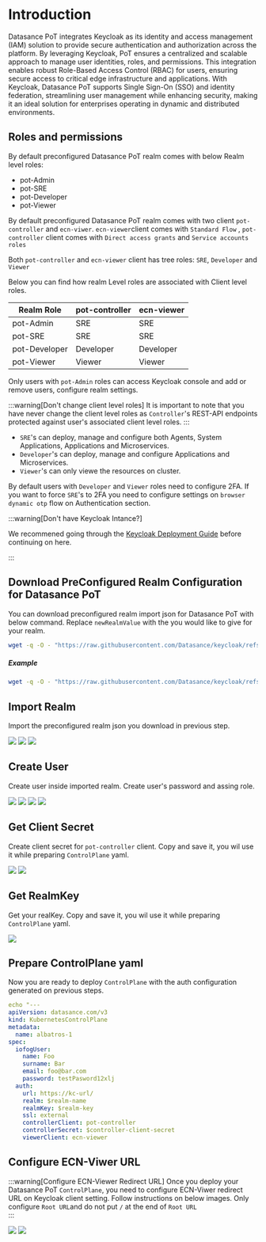 # Introduction

Datasance PoT integrates Keycloak as its identity and access management (IAM) solution to provide secure authentication and authorization across the platform. By leveraging Keycloak, PoT ensures a centralized and scalable approach to manage user identities, roles, and permissions. This integration enables robust Role-Based Access Control (RBAC) for users, ensuring secure access to critical edge infrastructure and applications. With Keycloak, Datasance PoT supports Single Sign-On (SSO) and identity federation, streamlining user management while enhancing security, making it an ideal solution for enterprises operating in dynamic and distributed environments.

## Roles and permissions

By default preconfigured Datasance PoT realm comes with below Realm level roles:
- pot-Admin
- pot-SRE
- pot-Developer
- pot-Viewer

By default preconfigured Datasance PoT realm comes with  two client `pot-controller` and `ecn-viwer`. 
`ecn-viewer`client comes with `Standard Flow` , `pot-controller` client comes with `Direct access grants` and `Service accounts roles`

Both `pot-controller` and `ecn-viewer` client has tree roles: `SRE`, `Developer` and `Viewer`

Below you can find how realm Level roles are associated with Client level roles. 

| Realm Role | pot-controller | ecn-viewer |
|------------| --------------| ------------|
| pot-Admin | SRE | SRE |
| pot-SRE | SRE | SRE |
| pot-Developer | Developer | Developer |
| pot-Viewer | Viewer | Viewer |

Only users with `pot-Admin` roles can access Keycloak console and add or remove users, configure realm settings.

:::warning[Don't change client level roles]
It is important to note that you have never change the client level roles as `Controller`'s REST-API endpoints protected against user's associated client level roles.
::: 

- `SRE`'s can deploy, manage and configure both Agents, System Applications, Applications and Microservices.
- `Developer`'s can deploy, manage and configure Applications and Microservices.
- `Viewer`'s can only viewe the resources on cluster.

By default users with `Developer` and `Viewer` roles need to configure 2FA. If you want to force `SRE`'s to 2FA you need to configure settings on `browser dynamic otp` flow on Authentication section.

:::warning[Don't have Keycloak Intance?]
<p>We recommened going through the <a href="../platform-iam/keycloak-deployment">Keycloak Deployment Guide</a> before continuing on here.</p>
::: 

## Download PreConfigured Realm Configuration for Datasance PoT

You can download preconfigured realm import json for Datasance PoT with below command. Replace `newRealmValue` with the you would like to give for your realm.

```bash
wget -q -O - "https://raw.githubusercontent.com/Datasance/keycloak/refs/heads/main/datasance-realm_template.json" | sed 's/\$realm/newRealmValue/g' > datasance-pot-ralm.json
```
##### Example

```bash title="Download preconfigured Datasance PoT realm configuration and assing realm-name: test "
wget -q -O - "https://raw.githubusercontent.com/Datasance/keycloak/refs/heads/main/datasance-realm_template.json" | sed 's/\$realm/test/g' > datasance-pot-realm.json
```


## Import Realm

Import the preconfigured realm json you download in previous step. 

<img src="/images/keycloak/keycloak-2.png" />

<img src="/images/keycloak/keycloak-3.png" />

<img src="/images/keycloak/keycloak-4.png" />

## Create User

Create user inside imported realm. Create user's password and assing role.

<img src="/images/keycloak/keycloak-5.png" />
<img src="/images/keycloak/keycloak-6.png" />
<img src="/images/keycloak/keycloak-7.png" />
<img src="/images/keycloak/keycloak-8.png" />

## Get Client Secret

Create client secret for `pot-controller` client. Copy and save it, you wil use it while preparing `ControlPlane` yaml.

<img src="/images/keycloak/keycloak-9.png" />
<img src="/images/keycloak/keycloak-10.png" />


## Get RealmKey

Get your realKey. Copy and save it, you wil use it while preparing `ControlPlane` yaml.

<img src="/images/keycloak/keycloak-11.png" />

## Prepare ControlPlane yaml

Now you are ready to deploy `ControlPlane` with the auth configuration generated on previous steps.

```yaml
echo "---
apiVersion: datasance.com/v3
kind: KubernetesControlPlane
metadata:
  name: albatros-1
spec:
  iofogUser:
    name: Foo
    surname: Bar
    email: foo@bar.com
    password: testPasword12xlj
  auth:
    url: https://kc-url/
    realm: $realm-name
    realmKey: $realm-key
    ssl: external
    controllerClient: pot-controller
    controllerSecret: $controller-client-secret
    viewerClient: ecn-viewer

```


## Configure ECN-Viwer URL

:::warning[Configure ECN-Viewer Redirect URL]
Once you deploy your Datasance PoT `ControlPlane`, you need to configure ECN-Viwer redirect URL on Keycloak client setting.
Follow instructions on below images.
Only configure `Root URL`and do not put `/` at the end of `Root URL`  
::: 

<img src="/images/keycloak/keycloak-12.png" />
<img src="/images/keycloak/keycloak-13.png" />




<EditPageAdmonition />